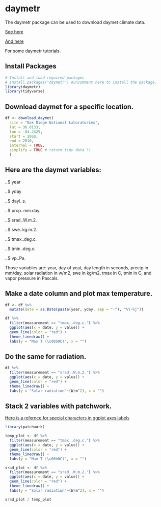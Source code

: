 # daymetr

The daymetr package can be used to download daymet climate data. 

[See here](https://cran.r-project.org/web/packages/daymetr/vignettes/daymetr-vignette.html){target="_blank"}

[And here](https://tmieno2.github.io/R-as-GIS-for-Economists/daymet-with-daymetr-and-feddata.html){target="_blank"}

For some daymetr tutorials. 


## Install Packages

```r
# Install and load required packages
# install.packages("daymetr") #uncomment here to install the package. 
library(daymetr)
library(tidyverse)

```


## Download daymet for a specific location. 
```r
df <- download_daymet(
  site = "Oak Ridge National Laboratories",
  lat = 36.0133,
  lon = -84.2625,
  start = 2000,
  end = 2010,
  internal = TRUE,
  simplify = TRUE # return tidy data !!
  ) 
```

## Here are the daymet variables:

..$ year

..$ yday         

..$ dayl..s.     

..$ prcp..mm.day.

..$ srad..W.m.2.

..$ swe..kg.m.2.  

..$ tmax..deg.c. 

..$ tmin..deg.c. 

..$ vp..Pa.     
 
 
Those variables are: year, day of yeat, day length in seconds, precip in mm/day, solar radiation in w/m2, swe in kg/m2, tmax in C, tmin in C, and vapor pressure in Pascals. 
 
## Make a date column and plot max temperature.  
```r

df <- df %>% 
  mutate(date = as.Date(paste(year, yday, sep = "-"), "%Y-%j"))

df %>%
  filter(measurement == "tmax..deg.c.") %>%
  ggplot(aes(x = date, y = value)) +
  geom_line(color = "red") +
  theme_linedraw() +
  labs(y = "Max T (\u00b0C)", x = "")
```
 
## Do the same for radiation.  
```r
df %>%
  filter(measurement == "srad..W.m.2.") %>%
  ggplot(aes(x = date, y = value)) +
  geom_line(color = "red") +
  theme_linedraw() +
  labs(y = "Solar radiation"~(W/m^2), x = "")
```

## Stack 2 variables with patchwork. 

[Here is a refernce for special characters in ggplot axes labels](https://www.casualinferences.com/posts/adding-special-characters-ggplot-labels/){target="_blank"}

```r
library(patchwork)

temp_plot <- df %>%
  filter(measurement == "tmax..deg.c.") %>%
  ggplot(aes(x = date, y = value)) +
  geom_line(color = "red") +
  theme_linedraw() +
  labs(y = "Max T (\u00b0C)", x = "")

srad_plot <- df %>%
  filter(measurement == "srad..W.m.2.") %>%
  ggplot(aes(x = date, y = value)) +
  geom_line(color = "red") +
  theme_linedraw() +
  labs(y = "Solar radiation"~(W/m^2), x = "")

srad_plot / temp_plot

```






